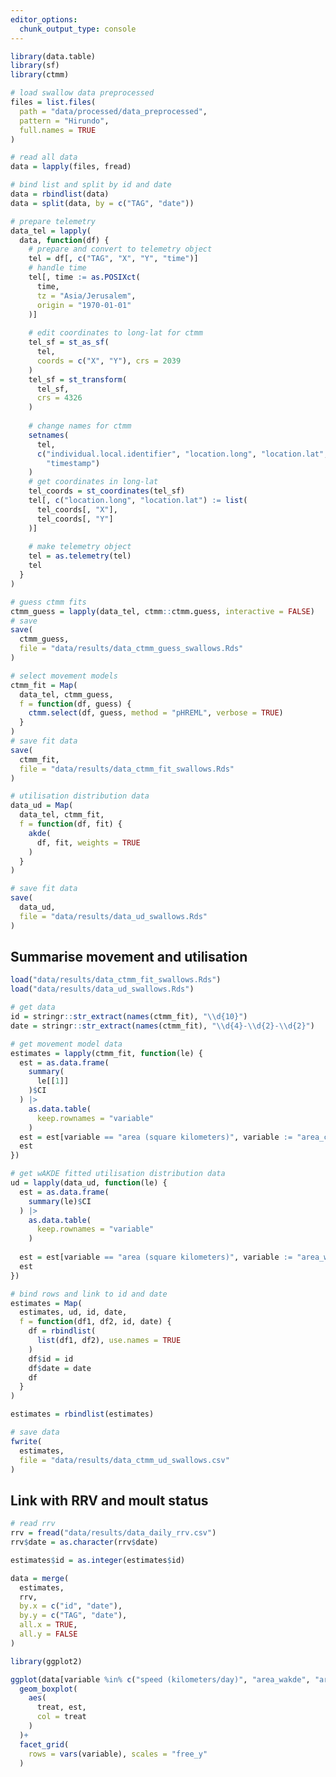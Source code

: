 ```yaml
---
editor_options: 
  chunk_output_type: console
---
```


```r
library(data.table)
library(sf)
library(ctmm)
```

```r
# load swallow data preprocessed
files = list.files(
  path = "data/processed/data_preprocessed",
  pattern = "Hirundo",
  full.names = TRUE
)
```

```r
# read all data
data = lapply(files, fread)

# bind list and split by id and date
data = rbindlist(data)
data = split(data, by = c("TAG", "date"))
```

```r
# prepare telemetry
data_tel = lapply(
  data, function(df) {
    # prepare and convert to telemetry object
    tel = df[, c("TAG", "X", "Y", "time")]
    # handle time
    tel[, time := as.POSIXct(
      time,
      tz = "Asia/Jerusalem",
      origin = "1970-01-01"
    )]
    
    # edit coordinates to long-lat for ctmm
    tel_sf = st_as_sf(
      tel,
      coords = c("X", "Y"), crs = 2039 
    )
    tel_sf = st_transform(
      tel_sf,
      crs = 4326
    )
    
    # change names for ctmm
    setnames(
      tel,
      c("individual.local.identifier", "location.long", "location.lat",
        "timestamp")
    )
    # get coordinates in long-lat
    tel_coords = st_coordinates(tel_sf)
    tel[, c("location.long", "location.lat") := list(
      tel_coords[, "X"],
      tel_coords[, "Y"]
    )]
    
    # make telemetry object
    tel = as.telemetry(tel)
    tel
  }
)
```

```r
# guess ctmm fits
ctmm_guess = lapply(data_tel, ctmm::ctmm.guess, interactive = FALSE)
# save
save(
  ctmm_guess,
  file = "data/results/data_ctmm_guess_swallows.Rds"
)

# select movement models
ctmm_fit = Map(
  data_tel, ctmm_guess,
  f = function(df, guess) {
    ctmm.select(df, guess, method = "pHREML", verbose = TRUE)
  }
)
# save fit data
save(
  ctmm_fit,
  file = "data/results/data_ctmm_fit_swallows.Rds"
)
```

```r
# utilisation distribution data
data_ud = Map(
  data_tel, ctmm_fit,
  f = function(df, fit) {
    akde(
      df, fit, weights = TRUE
    )
  }
)

# save fit data
save(
  data_ud,
  file = "data/results/data_ud_swallows.Rds"
)
```

## Summarise movement and utilisation

```r
load("data/results/data_ctmm_fit_swallows.Rds")
load("data/results/data_ud_swallows.Rds")
```

```r
# get data
id = stringr::str_extract(names(ctmm_fit), "\\d{10}")
date = stringr::str_extract(names(ctmm_fit), "\\d{4}-\\d{2}-\\d{2}")
```

```r
# get movement model data
estimates = lapply(ctmm_fit, function(le) {
  est = as.data.frame(
    summary(
      le[[1]]
    )$CI
  ) |> 
    as.data.table(
      keep.rownames = "variable"
    )
  est = est[variable == "area (square kilometers)", variable := "area_ctmm"]
  est
})

# get wAKDE fitted utilisation distribution data
ud = lapply(data_ud, function(le) {
  est = as.data.frame(
    summary(le)$CI
  ) |> 
    as.data.table(
      keep.rownames = "variable"
    )
  
  est = est[variable == "area (square kilometers)", variable := "area_wakde"]
  est
})
```

```r
# bind rows and link to id and date
estimates = Map(
  estimates, ud, id, date,
  f = function(df1, df2, id, date) {
    df = rbindlist(
      list(df1, df2), use.names = TRUE
    )
    df$id = id
    df$date = date
    df
  }
)

estimates = rbindlist(estimates)

# save data
fwrite(
  estimates, 
  file = "data/results/data_ctmm_ud_swallows.csv"
)
```

## Link with RRV and moult status

```r
# read rrv
rrv = fread("data/results/data_daily_rrv.csv")
rrv$date = as.character(rrv$date)

estimates$id = as.integer(estimates$id)

data = merge(
  estimates,
  rrv,
  by.x = c("id", "date"),
  by.y = c("TAG", "date"),
  all.x = TRUE,
  all.y = FALSE
)
```

```r
library(ggplot2)

ggplot(data[variable %in% c("speed (kilometers/day)", "area_wakde", "area_ctmm")])+
  geom_boxplot(
    aes(
      treat, est,
      col = treat
    )
  )+
  facet_grid(
    rows = vars(variable), scales = "free_y"
  )
```


